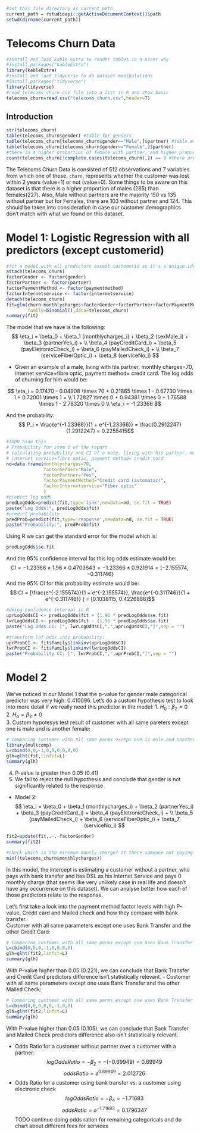```r
#set this file directory as current path
current_path = rstudioapi::getActiveDocumentContext()$path
setwd(dirname(current_path))
```

# Telecoms Churn Data  
```r
#Install and load kable extra to render tables in a nicer way
#install.packages("kableExtra")
library(kableExtra)
#install and load tidyverse to do dataset manipulations
#install.packages("tidyverse")
library(tidyverse)
#read telecoms_churn csv file into a list in R and show basic 
telecoms_churn=read.csv("telecoms_churn.csv",header=T)
```

## Introduction  
```r
str(telecoms_churn)
table(telecoms_churn$gender) #table fpr genders 
table(telecoms_churn[telecoms_churn$gender=="Male",]$partner) #table male with partners
table(telecoms_churn[telecoms_churn$gender=="Female",]$partner) 
#there is a higher proportion of female with partner, and higher proportion of males without partner
count(telecoms_churn[!complete.cases(telecoms_churn),]) == 0 #there are no NAs
```

The Telecoms Churn Data is consisted of 512 observations and 7 variables from which one of those, `churn`, represents whether the customer was lost within 2 years (value=1) or not (value=0). Some things to be aware on this dataset is that there is a higher proportion of males (285) than females(227). Also, Male without partners are the majority 150 vs 135 without partner but for Females, there are 103 without partner and 124. This should be taken into consideration in case our customer demographics don't match with what we found on this dataset. 


# Model 1: Logistic Regression with all predictors (except customerid)

```r
#fit a model with all predictors except customerid as it's a unique identifier
attach(telecoms_churn)
factorGender <- factor(gender)
factorPartner <- factor(partner)
factorPaymentMethod <- factor(paymentmethod)
factorInternetservice <- factor(internetservice)
detach(telecoms_churn)
fit=glm(churn~monthlycharges+factorGender+factorPartner+factorPaymentMethod+factorInternetservice,
        family=binomial(),data=telecoms_churn)
summary(fit)

```
  
The model that we have is the following:
$$ \eta_i = \beta_0 + \beta_1 (monthlycharges_i) + \beta_2 (sexMale_i) + \beta_3 (partnerYes_i) + \\
\beta_4 (payCreditCard_i) + \beta_5 (payEletronicCheck_i) + \beta_6 (payMailedCheck_i) + \\
\beta_7 (serviceFiberOptic_i) + \beta_8 (serviceNo_i) $$  

- Given an example of a male, living with his partner, monthly charges=70, internet service=fibre optic, payment method= credit card. The log odds of churning for him would be:

$$ \eta_i = 0.17470 - 0.04908 \times 70 + 0.21865 \times 1 - 0.67730 \times 1 + 0.72001 \times 1 + \\
1.72827 \times 0 + 0.94381 \times 0 + 1.76588 \times 1 - 2.78320 \times 0 \\
   \eta_i = -1.23366 $$
  
And the probability:
$$ P_i = \frac{e^{-1.23366}}{1 + e^{-1.23366}} = \frac{0.2912247}{1.2912247} = 0.2255415$$
```r
#TODO hide this
# Probability for item 1 of the report 
# calculating probability and CI of a male, living with his partner, monthly charges=70, 
# internet service=fibre optic, payment method= credit card
nd=data.frame(monthlycharges=70,
              factorGender="Male",
              factorPartner="Yes",
              factorPaymentMethod="Credit card (automatic)",
              factorInternetservice="Fiber optic"
              )
#predict log odds
predLogOdds=predict(fit,type='link',newdata=nd, se.fit = TRUE)
paste("Log Odds:", predLogOdds$fit)
#predict probability
predProb=predict(fit,type='response',newdata=nd, se.fit = TRUE)
paste("Probability:", predProb$fit)
```
  
Using R we can get the standard error for the model which is: 
```r
predLogOdds$se.fit
```
And the 95% confidence interval for this log odds estimate would be:
$$CI = -1.23366 \pm 1.96 \times 0.4703643 = -1.23366 \pm 0.921914 = [-2.155574, -0.311746]$$ 
And the 95% CI for this probability estimate would be:
$$ CI = [\frac{e^{-2.155574}}{1 + e^{-2.155574}}, \frac{e^{-0.311746}}{1 + e^{-0.311746}} ] = 
[0.1038115, 0.4226886]$$  

```r
#doing confidence interval in R
uprLogOddsCI <- predLogOdds$fit + (1.96 * predLogOdds$se.fit)
lwrLogOddsCI <- predLogOdds$fit - (1.96 * predLogOdds$se.fit)
paste("Log Odds CI: [", lwrLogOddsCI,",",uprLogOddsCI,"]",sep = "")

```

```r
#transform lof odds into probability:
uprProbCI <- fit$family$linkinv(uprLogOddsCI)
lwrProbCI <- fit$family$linkinv(lwrLogOddsCI)
paste("Probability CI: [", lwrProbCI,",",uprProbCI,"]",sep = "")
```
  

# Model 2 
We've noticed in our Model 1 that the p-value for gender male categorical predictor was very high: 0.410096. Let's do a custom hypothesis test to look into more detail if we really need this predictor in the model:
1. $H_0: \beta_2 = 0$  
2. $H_\alpha=\beta_2\neq0$  
3. Custom hypotesys test result of customer with all same pareters except one is male and is another female:  

```r
# Comparing customer with all same parms except one is male and another female
library(multcomp)
L=cbind(0,0,-1,0,0,0,0,0,0)
glh=glht(fit,linfct=L)
summary(glh)
```
4. P-value is greater than 0.05 (0.41)  
5. We fail to reject the null hypothesis and conclude that gender is not significantly related to the response

- Model 2:
$$ \eta_i = \beta_0 + \beta_1 (monthlycharges_i) + \beta_2 (partnerYes_i) + \beta_3 (payCreditCard_i) + \beta_4 (payEletronicCheck_i) + \\
\beta_5 (payMailedCheck_i) + \beta_6 (serviceFiberOptic_i) + \beta_7 (serviceNo_i) $$  

```r
fit2=update(fit,.~.-factorGender)
summary(fit2)
```
```r
#check which is the minimum montly charge? It there someone not paying for the service?
min((telecoms_churn$monthlycharges))
```

In this model, the intercept is estimating a customer without a partner, who pays with bank transfer and has DSL as his Internet Service and pays 0 monthly charge (that seems like very unlikely case in real life and doesn't have any occurrence on this dataset). We can analyse better how each of those predictors relate to the response.  

Let's first take a look into the payment method factor levels with high P-value, Credit card and Mailed check and how they compare with bank transfer.  
Customer with all same parameters except one uses Bank Transfer and the other Credit Card:  
```r
# Comparing customer with all same parms except one uses Bank Transfer and the other Credit Card
L=cbind(0,0,0,-1,0,0,0,0)
glh=glht(fit2,linfct=L)
summary(glh)

```
With P-value higher than 0.05 (0.221), we can conclude that Bank Transfer and Credit Card predictors difference isn't statistically relevant.
- Customer with all same parameters except one uses Bank Transfer and the other Mailed Check:  

```r
# Comparing customer with all same parms except one uses Bank Transfer and the other Mailed Check
L=cbind(0,0,0,0,0,-1,0,0)
glh=glht(fit2,linfct=L)
summary(glh)

```
With P-value higher than 0.05 (0.105), we can conclude that Bank Transfer and Mailed Check predictors difference also isn't statistically relevant.



- Odds Ratio for a customer without partner over a customer with a partner:
$$logOddsRatio= -\beta_2 = -(-0.69949) = 0.69949$$
$$oddsRatio= e^{0.69949}=2.012726$$
- Odds Ratio for a customer using bank transfer vs. a customer using electronic check
$$logOddsRatio= -\beta_4 = -1.71683$$
$$ oddsRatio= e^{-1.71683}=0.1796347 $$
TODO continue doing odds ration for remaining categoricals and do chart about different fees for services